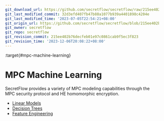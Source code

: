 ```yaml
---
git_download_url: https://github.com/secretflow/secretflow/raw/215ee402b76decfeb01e97c0861cab9f5ec3f823/docs/user_guide/mpc_ml/index.rst
git_last_modified_commit: 32d3efd407fb47b88a1077b939a4401898c4204e
git_last_modified_time: '2023-07-05T22:54:21+08:00'
git_origin_url: https://github.com/secretflow/secretflow/blob/215ee402b76decfeb01e97c0861cab9f5ec3f823/docs/user_guide/mpc_ml/index.rst
git_owner: secretflow
git_repo: secretflow
git_revision_commit: 215ee402b76decfeb01e97c0861cab9f5ec3f823
git_revision_time: '2023-12-06T20:08:22+08:00'
---
```


:target{#mpc-machine-learning}

# MPC Machine Learning

SecretFlow provides a variety of MPC modeling capabilities
through the MPC security protocol and HE homomorphic encryption.

<TableOfContents>


  - [Linear Models](linear_model.mdx)
  - [Decision Trees](decision_tree.mdx)
  - [Feature Engineering](feature_eng.mdx)
</TableOfContents>
